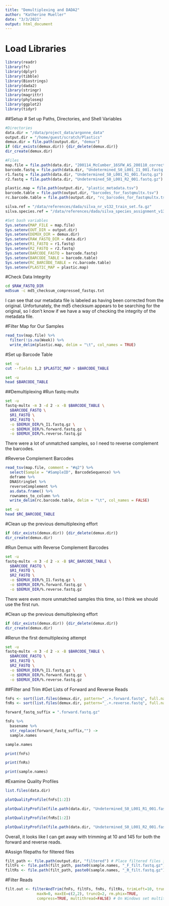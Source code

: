```yaml
---
title: "Demultiplexing and DADA2"
author: "Katherine Mueller"
date: "3/3/2021"
output: html_document
---
```


# Load Libraries
```r
library(readr)
library(fs)
library(dplyr)
library(tibble)
library(Biostrings)
library(dada2)
library(stringr)
library(magrittr)
library(phyloseq)
library(ggplot2)
library(tidyr)
```
##Setup
# Set up Paths, Directories, and Shell Variables
```r
#Directories
data.dir = "/data/project_data/argonne_data"
output.dir = "/home/guest/scratch/Plastics"
demux.dir = file.path(output.dir, "demux")
if (dir_exists(demux.dir)) {dir_delete(demux.dir)}
dir_create(demux.dir)

#Files
map.file = file.path(data.dir, "200114_McCumber_16SFW_AS_200110_corrected_final.txt")
barcode.fastq = file.path(data.dir, "Undetermined_S0_L001_I1_001.fastq.gz")
r1.fastq = file.path(data.dir, "Undetermined_S0_L001_R1_001.fastq.gz")
r2.fastq = file.path(data.dir, "Undetermined_S0_L001_R2_001.fastq.gz")

plastic.map = file.path(output.dir, "plastic_metadata.tsv")
barcode.table = file.path(output.dir, "barcodes_for_fastqmultx.tsv")
rc.barcode.table = file.path(output.dir, "rc_barcodes_for_fastqmultx.tsv")

silva.ref = "/data/references/dada/silva_nr_v132_train_set.fa.gz"
silva.species.ref = "/data/references/dada/silva_species_assignment_v132.fa.gz"

#Set bash variables
Sys.setenv(MAP_FILE = map.file)
Sys.setenv(OUT_DIR = output.dir)
Sys.setenv(DEMUX_DIR = demux.dir)
Sys.setenv(RAW_FASTQ_DIR = data.dir)
Sys.setenv(R1_FASTQ = r1.fastq)
Sys.setenv(R2_FASTQ = r2.fastq)
Sys.setenv(BARCODE_FASTQ = barcode.fastq)
Sys.setenv(BARCODE_TABLE = barcode.table)
Sys.setenv(RC_BARCODE_TABLE = rc.barcode.table)
Sys.setenv(PLASTIC_MAP = plastic.map)
```

#Check Data Integrity
```bash
cd $RAW_FASTQ_DIR
md5sum -c md5_checksum_compressed_fastqs.txt
```
I can see that our metadata file is labeled as having been corrected from the original. Unfortunately, the md5 checksum appears to be searching for the original, so I don't know if we have a way of checking the integrity of the metadata file.

#Filter Map for Our Samples
```r
read_tsv(map.file) %>%
  filter(!is.na(Week)) %>%
  write_delim(plastic.map, delim = "\t", col_names = TRUE)
```

#Set up Barcode Table
```bash
set -u
cut --fields 1,2 $PLASTIC_MAP > $BARCODE_TABLE
```
```bash
set -u
head $BARCODE_TABLE
```

##Demultiplexing
#Run fastq-multx
```bash
set -u
fastq-multx -m 3 -d 2 -x -B $BARCODE_TABLE \
  $BARCODE_FASTQ \
  $R1_FASTQ \
  $R2_FASTQ \
  -o $DEMUX_DIR/%_I1.fastq.gz \
  -o $DEMUX_DIR/%.forward.fastq.gz \
  -o $DEMUX_DIR/%.reverse.fastq.gz
```
There were a lot of unmatched samples, so I need to reverse complement the barcodes.

#Reverse Complement Barcodes
```r
read_tsv(map.file, comment = "#q2") %>%
  select(Sample = "#SampleID", BarcodeSequence) %>%
  deframe %>%
  DNAStringSet %>%
  reverseComplement %>%
  as.data.frame() %>%
  rownames_to_column %>%
  write_delim(rc.barcode.table, delim = "\t", col_names = FALSE)
```

```bash
set -u
head $RC_BARCODE_TABLE
```

#Clean up the previous demultiplexing effort
```r
if (dir_exists(demux.dir)) {dir_delete(demux.dir)}
dir_create(demux.dir)
```

#Run Demux with Reverse Complement Barcodes
```bash
set -u
fastq-multx -m 3 -d 2 -x -B $RC_BARCODE_TABLE \
  $BARCODE_FASTQ \
  $R1_FASTQ \
  $R2_FASTQ \
  -o $DEMUX_DIR/%_I1.fastq.gz \
  -o $DEMUX_DIR/%.forward.fastq.gz \
  -o $DEMUX_DIR/%.reverse.fastq.gz
```
There were even more unmatched samples this time, so I think we should use the first run.

#Clean up the previous demultiplexing effort
```r
if (dir_exists(demux.dir)) {dir_delete(demux.dir)}
dir_create(demux.dir)
```

#Rerun the first demultiplexing attempt
```bash
set -u
fastq-multx -m 3 -d 2 -x -B $BARCODE_TABLE \
  $BARCODE_FASTQ \
  $R1_FASTQ \
  $R2_FASTQ \
  -o $DEMUX_DIR/%_I1.fastq.gz \
  -o $DEMUX_DIR/%.forward.fastq.gz \
  -o $DEMUX_DIR/%.reverse.fastq.gz
```

##Filter and Trim
#Get Lists of Forward and Reverse Reads
```r
fnFs <- sort(list.files(demux.dir, pattern="_.+.forward.fastq", full.names = TRUE))
fnRs <- sort(list.files(demux.dir, pattern="_.+.reverse.fastq", full.names = TRUE))

forward_fastq_suffix = ".forward.fastq.gz"

fnFs %>% 
  basename %>%
  str_replace(forward_fastq_suffix,"") ->
  sample.names

sample.names
```
```r
print(fnFs)
```
```r
print(fnRs)
```
```r
print(sample.names)
```

#Examine Quality Profiles
```r
list.files(data.dir)
```

```r
plotQualityProfile(fnFs[1:2])
```
```r
plotQualityProfile(file.path(data.dir, "Undetermined_S0_L001_R1_001.fastq.gz"))
```

```r
plotQualityProfile(fnRs[1:2])
```
```r
plotQualityProfile(file.path(data.dir, "Undetermined_S0_L001_R2_001.fastq.gz"))
```
Overall, it looks like I can get away with trimming at 10 and 145 for both the forward and reverse reads.

#Assign filepaths for filtered files
```r
filt_path <- file.path(output.dir, "filtered") # Place filtered files in filtered/ subdirectory
filtFs <- file.path(filt_path, paste0(sample.names, "_F_filt.fastq.gz"))
filtRs <- file.path(filt_path, paste0(sample.names, "_R_filt.fastq.gz"))
```

#Filter Reads
```r
filt.out <- filterAndTrim(fnFs, filtFs, fnRs, filtRs, trimLeft=10, truncLen=c(145,145),
              maxN=0, maxEE=c(2,2), truncQ=2, rm.phix=TRUE,
              compress=TRUE, multithread=FALSE) # On Windows set multithread=FALSE
```
